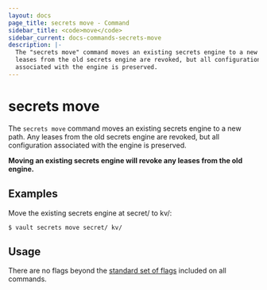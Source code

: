 ```yaml
---
layout: docs
page_title: secrets move - Command
sidebar_title: <code>move</code>
sidebar_current: docs-commands-secrets-move
description: |-
  The "secrets move" command moves an existing secrets engine to a new path. Any
  leases from the old secrets engine are revoked, but all configuration
  associated with the engine is preserved.
---
```


# secrets move

The `secrets move` command moves an existing secrets engine to a new path. Any
leases from the old secrets engine are revoked, but all configuration associated
with the engine is preserved.

**Moving an existing secrets engine will revoke any leases from the old
engine.**

## Examples

Move the existing secrets engine at secret/ to kv/:

```text
$ vault secrets move secret/ kv/
```

## Usage

There are no flags beyond the [standard set of flags](/docs/commands/index.html)
included on all commands.
